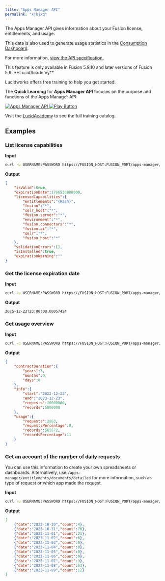```yaml
---
title: "Apps Manager API"
permalink: "xjhjxq"
---
```


The Apps Manager API gives information about your Fusion license, entitlements, and usage.

This data is also used to generate usage statistics in the [Consumption Dashboard](/fusion/5.9/0m5ml4/consumption-dashboard).

For more information, [view the API specification.](?open-api=true)

<Note>
This feature is only available in Fusion 5.9.10 and later versions of Fusion 5.9.
</Note>


<Note>
**LucidAcademy**

Lucidworks offers free training to help you get started.

The **Quick Learning** for **Apps Manager API** focuses on the purpose and functions of the Apps Manager API:

<Frame>
  <a href="https://academy.lucidworks.com/apps-manager-api" target="_blank">
    <div class="note-image-wrapper">
      <img noZoom src="/assets/images/training-covers/apps-manager-api.png" alt="Apps Manager API" class="note-image" />
      <img noZoom src="/images/play-btn.svg" alt="Play Button" class="note-image-overlay" />
    </div>
  </a>
</Frame>


Visit the [LucidAcademy](https://academy.lucidworks.com) to see the full training catalog.
</Note>

## Examples

### List license capabilities

**Input**

```bash
curl -u USERNAME:PASSWORD https://FUSION_HOST:FUSION_PORT/apps-manager/license
```

**Output**

```json
{
    "isValid":true,
    "expirationDate":1766530800000,
    "licensedCapabilities":{
        "entitlements":"{Hash}",
        "fusion":"*",
        "solr_host":"*",
        "fusion.server":"*",
        "environment":"*",
        "fusion.connectors":"*",
        "fusion.ai":"*",
        "solr":"*",
        "fusion_host":"*"
    },
    "validationErrors":[],
    "isInstalled":true,
    "expirationWarning":""
}
```

### Get the license expiration date

**Input**

```bash
curl -u USERNAME:PASSWORD https://FUSION_HOST:FUSION_PORT/apps-manager/license/expiration
```

**Output**

```
2025-12-23T23:00:00.00057424
```

### Get usage overview

**Input**

```bash
curl -u USERNAME:PASSWORD https://FUSION_HOST:FUSION_PORT/apps-manager/entitlements/current
```

**Output**

```json
{
    "contractDuration":{
        "years":3,
        "months":0,
        "days":0
    },
    "info":{
        "start":"2022-12-23",
        "end":"2023-12-23",
        "requests":10000000,
        "records":5000000
    },
    "usage":{
        "requests":2863,
        "requestsPercentage":0,
        "records":565672,
        "recordsPercentage":11
    }
}
```

### Get an account of the number of daily requests

You can use this information to create your own spreadsheets or dashboards. Alternatively, use `/apps-manager/entitlements/documents/detailed` for more information, such as type of request or which app made the request.

**Input**

```bash
curl -u USERNAME:PASSWORD https://FUSION_HOST:FUSION_PORT/apps-manager/entitlements/requests/summary
```

**Output**

```json
[
    {"date":"2023-10-30","count":4},
    {"date":"2023-10-31","count":70},
    {"date":"2023-11-01","count":21},
    {"date":"2023-11-02","count":6},
    {"date":"2023-11-03","count":0},
    {"date":"2023-11-04","count":0},
    {"date":"2023-11-05","count":0},
    {"date":"2023-11-06","count":0},
    {"date":"2023-11-07","count":3},
    {"date":"2023-11-08","count":63},
    {"date":"2023-11-09","count":12}
]
```